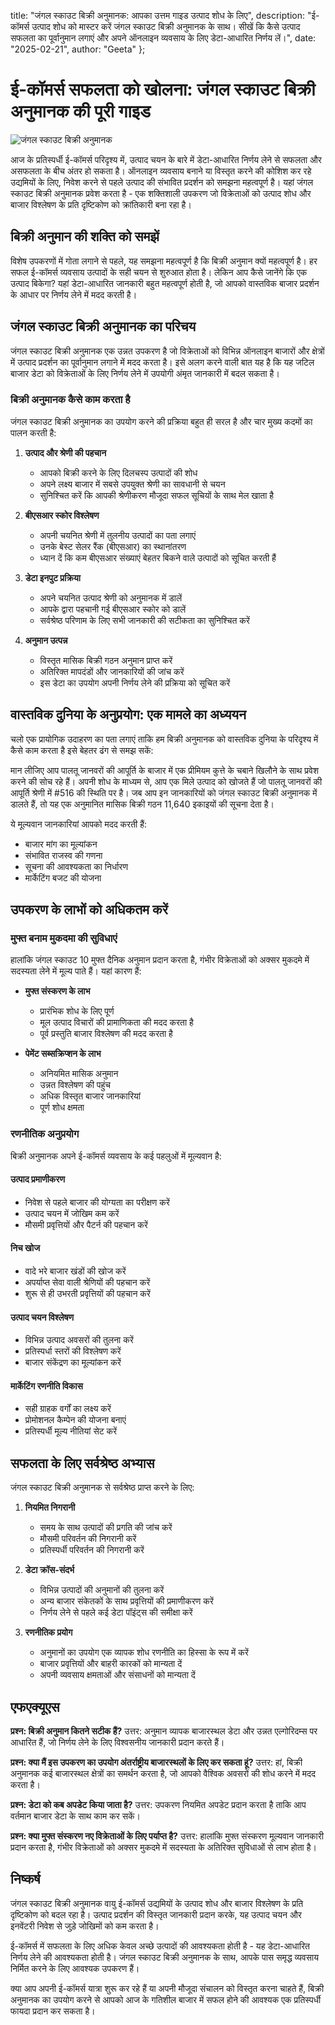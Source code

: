  title: "जंगल स्काउट बिक्री अनुमानक: आपका उत्तम गाइड उत्पाद शोध के लिए",
 description: "ई-कॉमर्स उत्पाद शोध को मास्टर करें जंगल स्काउट बिक्री अनुमानक के साथ। सीखें कि कैसे उत्पाद सफलता का पूर्वानुमान लगाएं और अपने ऑनलाइन व्यवसाय के लिए डेटा-आधारित निर्णय लें।",
 date: "2025-02-21",
 author: "Geeta"
};

# ई-कॉमर्स सफलता को खोलना: जंगल स्काउट बिक्री अनुमानक की पूरी गाइड

![जंगल स्काउट बिक्री अनुमानक](/images/blog/jungle-scout-sales-estimator.jpeg)

आज के प्रतिस्पर्धी ई-कॉमर्स परिदृश्य में, उत्पाद चयन के बारे में डेटा-आधारित निर्णय लेने से सफलता और असफलता के बीच अंतर हो सकता है। ऑनलाइन व्यवसाय बनाने या विस्तृत करने की कोशिश कर रहे उद्यमियों के लिए, निवेश करने से पहले उत्पाद की संभावित प्रदर्शन को समझना महत्वपूर्ण है। यहां जंगल स्काउट बिक्री अनुमानक प्रवेश करता है - एक शक्तिशाली उपकरण जो विक्रेताओं को उत्पाद शोध और बाजार विश्लेषण के प्रति दृष्टिकोण को क्रांतिकारी बना रहा है।

## बिक्री अनुमान की शक्ति को समझें

विशेष उपकरणों में गोता लगाने से पहले, यह समझना महत्वपूर्ण है कि बिक्री अनुमान क्यों महत्वपूर्ण है। हर सफल ई-कॉमर्स व्यवसाय उत्पादों के सही चयन से शुरुआत होता है। लेकिन आप कैसे जानेंगे कि एक उत्पाद बिकेगा? यहां डेटा-आधारित जानकारी बहुत महत्वपूर्ण होती है, जो आपको वास्तविक बाजार प्रदर्शन के आधार पर निर्णय लेने में मदद करती है।

## जंगल स्काउट बिक्री अनुमानक का परिचय

जंगल स्काउट बिक्री अनुमानक एक उन्नत उपकरण है जो विक्रेताओं को विभिन्न ऑनलाइन बाजारों और क्षेत्रों में उत्पाद प्रदर्शन का पूर्वानुमान लगाने में मदद करता है। इसे अलग करने वाली बात यह है कि यह जटिल बाजार डेटा को विक्रेताओं के लिए निर्णय लेने में उपयोगी अंमृत जानकारी में बदल सकता है।

### बिक्री अनुमानक कैसे काम करता है

जंगल स्काउट बिक्री अनुमानक का उपयोग करने की प्रक्रिया बहुत ही सरल है और चार मुख्य कदमों का पालन करती है:

1. **उत्पाद और श्रेणी की पहचान**
   - आपको बिक्री करने के लिए दिलचस्प उत्पादों की शोध
   - अपने लक्ष्य बाजार में सबसे उपयुक्त श्रेणी का सावधानी से चयन
   - सुनिश्चित करें कि आपकी श्रेणीकरण मौजूदा सफल सूचियों के साथ मेल खाता है

2. **बीएसआर स्कोर विश्लेषण**
   - अपनी चयनित श्रेणी में तुलनीय उत्पादों का पता लगाएं
   - उनके बेस्ट सेलर रैंक (बीएसआर) का स्थानांतरण
   - ध्यान दें कि कम बीएसआर संख्याएं बेहतर बिकने वाले उत्पादों को सूचित करती हैं

3. **डेटा इनपुट प्रक्रिया**
   - अपने चयनित उत्पाद श्रेणी को अनुमानक में डालें
   - आपके द्वारा पहचानी गई बीएसआर स्कोर को डालें
   - सर्वश्रेष्ठ परिणाम के लिए सभी जानकारी की सटीकता का सुनिश्चित करें

4. **अनुमान उत्पन्न**
   - विस्तृत मासिक बिक्री गठन अनुमान प्राप्त करें
   - अतिरिक्त मापदंडों और जानकारियों की जांच करें
   - इस डेटा का उपयोग अपनी निर्णय लेने की प्रक्रिया को सूचित करें

## वास्तविक दुनिया के अनुप्रयोग: एक मामले का अध्ययन

चलो एक प्रायोगिक उदाहरण का पता लगाएं ताकि हम बिक्री अनुमानक को वास्तविक दुनिया के परिदृश्य में कैसे काम करता है इसे बेहतर ढंग से समझ सकें:

मान लीजिए आप पालतू जानवरों की आपूर्ति के बाजार में एक प्रीमियम कुत्ते के चबाने खिलौने के साथ प्रवेश करने की सोच रहे हैं। अपनी शोध के माध्यम से, आप एक मिले उत्पाद को खोजते हैं जो पालतू जानवरों की आपूर्ति श्रेणी में #516 की स्थिति पर है। जब आप इन जानकारियों को जंगल स्काउट बिक्री अनुमानक में डालते हैं, तो यह एक अनुमानित मासिक बिक्री गठन 11,640 इकाइयों की सूचना देता है।

ये मूल्यवान जानकारियां आपको मदद करती हैं:
- बाजार मांग का मूल्यांकन
- संभावित राजस्व की गणना
- सूचना की आवश्यकता का निर्धारण
- मार्केटिंग बजट की योजना

## उपकरण के लाभों को अधिकतम करें

### मुफ्त बनाम मुकदमा की सुविधाएं

हालांकि जंगल स्काउट 10 मुफ्त दैनिक अनुमान प्रदान करता है, गंभीर विक्रेताओं को अक्सर मुकदमे में सदस्यता लेने में मूल्य पाते हैं। यहां कारण हैं:

- **मुफ्त संस्करण के लाभ**
  - प्रारंभिक शोध के लिए पूर्ण
  - मूल उत्पाद विचारों की प्रामाणिकता की मदद करता है
  - पूर्व प्रस्तुति बाजार विश्लेषण की मदद करता है

- **पेमेंट सब्सक्रिप्शन के लाभ**
  - अनियमित मासिक अनुमान
  - उन्नत विश्लेषण की पहुंच
  - अधिक विस्तृत बाजार जानकारियां
  - पूर्ण शोध क्षमता

### रणनीतिक अनुप्रयोग

बिक्री अनुमानक अपने ई-कॉमर्स व्यवसाय के कई पहलुओं में मूल्यवान है:

#### उत्पाद प्रमाणीकरण
- निवेश से पहले बाजार की योग्यता का परीक्षण करें
- उत्पाद चयन में जोखिम कम करें
- मौसमी प्रवृत्तियों और पैटर्न की पहचान करें

#### निच खोज
- वादे भरे बाजार खंडों की खोज करें
- अपर्याप्त सेवा वाली श्रेणियों की पहचान करें
- शुरू से ही उभरती प्रवृत्तियों की पहचान करें

#### उत्पाद चयन विश्लेषण
- विभिन्न उत्पाद अवसरों की तुलना करें
- प्रतिस्पर्धा स्तरों की विश्लेषण करें
- बाजार संकेंद्रण का मूल्यांकन करें

#### मार्केटिंग रणनीति विकास
- सही ग्राहक वर्गों का लक्ष्य करें
- प्रोमोशनल कैम्पेन की योजना बनाएं
- प्रतिस्पर्धी मूल्य नीतियां सेट करें

## सफलता के लिए सर्वश्रेष्ठ अभ्यास

जंगल स्काउट बिक्री अनुमानक से सर्वश्रेष्ठ प्राप्त करने के लिए:

1. **नियमित निगरानी**
   - समय के साथ उत्पादों की प्रगति की जांच करें
   - मौसमी परिवर्तन की निगरानी करें
   - प्रतिस्पर्धी परिवर्तन की निगरानी करें

2. **डेटा क्रॉस-संदर्भ**
   - विभिन्न उत्पादों की अनुमानों की तुलना करें
   - अन्य बाजार संकेतकों के साथ प्रवृत्तियों की प्रमाणीकरण करें
   - निर्णय लेने से पहले कई डेटा पॉइंट्स की समीक्षा करें

3. **रणनीतिक प्रयोग**
   - अनुमानों का उपयोग एक व्यापक शोध रणनीति का हिस्सा के रूप में करें
   - बाजार प्रवृत्तियों और बाहरी कारकों को मान्यता दें
   - अपनी व्यवसाय क्षमताओं और संसाधनों को मान्यता दें

## एफएक्यूएस

**प्रश्न: बिक्री अनुमान कितने सटीक हैं?**
उत्तर: अनुमान व्यापक बाजारस्थल डेटा और उन्नत एल्गोरिदम्स पर आधारित हैं, जो निर्णय लेने के लिए विश्वसनीय जानकारी प्रदान करते हैं।

**प्रश्न: क्या मैं इस उपकरण का उपयोग अंतर्राष्ट्रीय बाजारस्थलों के लिए कर सकता हूं?**
उत्तर: हां, बिक्री अनुमानक कई बाजारस्थल क्षेत्रों का समर्थन करता है, जो आपको वैश्विक अवसरों की शोध करने में मदद करता है।

**प्रश्न: डेटा को कब अपडेट किया जाता है?**
उत्तर: उपकरण नियमित अपडेट प्रदान करता है ताकि आप वर्तमान बाजार डेटा के साथ काम कर सकें।

**प्रश्न: क्या मुफ्त संस्करण नए विक्रेताओं के लिए पर्याप्त है?**
उत्तर: हालांकि मुफ्त संस्करण मूल्यवान जानकारी प्रदान करता है, गंभीर विक्रेताओं को अक्सर मुकदमे में सदस्यता के अतिरिक्त सुविधाओं से लाभ होता है।

## निष्कर्ष

जंगल स्काउट बिक्री अनुमानक वायु ई-कॉमर्स उद्यमियों के उत्पाद शोध और बाजार विश्लेषण के प्रति दृष्टिकोण को बदल रहा है। उत्पाद प्रदर्शन की विस्तृत जानकारी प्रदान करके, यह उत्पाद चयन और इनवेंटरी निवेश से जुड़े जोखिमों को कम करता है।

ई-कॉमर्स में सफलता के लिए अधिक केवल अच्छे उत्पादों की आवश्यकता होती है - यह डेटा-आधारित निर्णय लेने की आवश्यकता होती है। जंगल स्काउट बिक्री अनुमानक के साथ, आपके पास समृद्ध व्यवसाय निर्मित करने के लिए आवश्यक उपकरण हैं।

क्या आप अपनी ई-कॉमर्स यात्रा शुरू कर रहे हैं या अपनी मौजूदा संचालन को विस्तृत करना चाहते हैं, बिक्री अनुमानक का उपयोग करने से आपको आज के गतिशील बाजार में सफल होने की आवश्यक एक प्रतिस्पर्धी फायदा प्रदान कर सकता है।